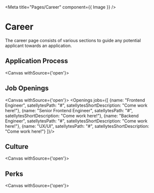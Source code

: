 
<Meta title="Pages/Career" component={{ Image }} />

# Career
The career page consists of various sections to guide any potential applicant towards an application.

## Application Process

<Canvas withSource={'open'}>
  <Story name="ApplicationProcess">
    <ApplicationProcess/>
  </Story>
</Canvas>

<ArgsTable of={ApplicationProcess}/>


## Job Openings
<Canvas withSource={'open'}>
  <Story name="Openings">
    <Openings jobs={[
      {name: "Frontend Engineer", satellytesPath: "#", satellytesShortDescription: "Come work here!"},
      {name: "Senior Frontend Engineer", satellytesPath: "#", satellytesShortDescription: "Come work here!"},
      {name: "Backend Engineer", satellytesPath: "#", satellytesShortDescription: "Come work here!"},
      {name: "UX/UI", satellytesPath: "#", satellytesShortDescription: "Come work here!"}
    ]}/>
  </Story>
</Canvas>

<ArgsTable of={Openings}/>

## Culture
<Canvas withSource={'open'}>
  <Story name="Culture">
    <Culture/>
  </Story>
</Canvas>


## Perks
<Canvas withSource={'open'}>
  <Story name="Perks">
    <Perks/>
  </Story>
</Canvas>

